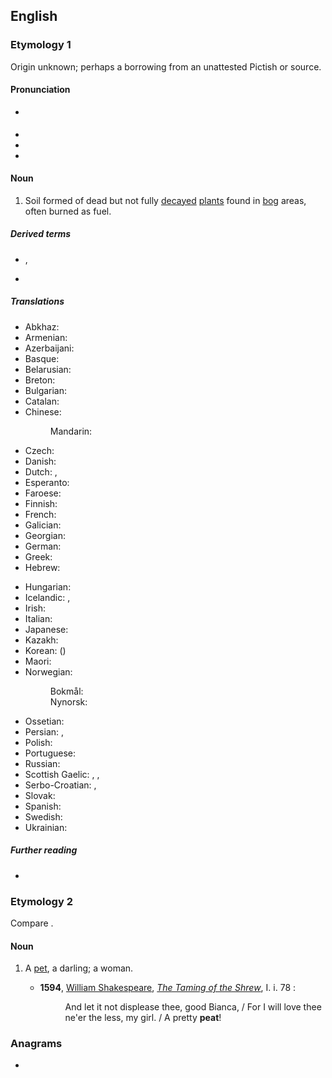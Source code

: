 {{also|Peat}}
==English==

===Etymology 1===
Origin unknown; perhaps a borrowing from an unattested Pictish or {{der|en|cel-bry|-}} source.

====Pronunciation====
* {{a|UK|US}} {{IPA|/piːt/|lang=en}}
* {{audio|en-us-peat.ogg|Audio (US)|lang=en}}
* {{rhymes|iːt|lang=en}}
* {{homophones|lang=en|Pete}}

====Noun====
{{en-noun|~}}

# Soil formed of dead but not fully [[decay|decayed]] [[plant]]s found in [[bog]] areas, often burned as fuel. {{defdate|from 14th c.}}

=====Derived terms=====
* {{l|en|peat bog}}, {{l|en|peatbog}}
* {{l|en|peaty}}

=====Translations=====
{{trans-top|soil}}
* Abkhaz: {{t|ab|аторф|alt=а-то́рф|sc=Cyrl}}
* Armenian: {{t+|hy|տորֆ}}
* Azerbaijani: {{t|az|torf}}
* Basque: {{t|eu|zohikatz}}
* Belarusian: {{t|be|торф|m}}
* Breton: {{t+|br|taouarc'h}}
* Bulgarian: {{t|bg|торф|m}}
* Catalan: {{t+|ca|torba|f}}
* Chinese:
*: Mandarin: {{t+|cmn|泥炭|tr=nítàn|sc=Hani}}
* Czech: {{t+|cs|rašelina|f}}
* Danish: {{t|da|tørv}}
* Dutch: {{t+|nl|turf|m}}, {{t+|nl|veen|n}}
* Esperanto: {{t|eo|torfo}}
* Faroese: {{t|fo|torv|n}}
* Finnish: {{t+|fi|turve}}
* French: {{t+|fr|tourbe|f}}
* Galician: {{t+|gl|turba|f}}
* Georgian: {{t|ka|ტორფი}}
* German: {{t+|de|Torf|m}}
* Greek: {{t+|el|τύρφη|f}}
* Hebrew: {{t+|he|כָּבוּל|m|tr=kavul}}
{{trans-mid}}
* Hungarian: {{t+|hu|tőzeg}}
* Icelandic: {{t|is|torf|n}}, {{t+|is|mór|m}}
* Irish: {{t+|ga|móin|f}}
* Italian: {{t+|it|torba|f}}
* Japanese: {{t|ja|泥炭|tr=[[でいたん]], deitan|sc=Jpan}}
* Kazakh: {{t|kk|шымтезек}}
* Korean: {{t+|ko|이탄}} ({{t+|ko|泥炭}})
* Maori: {{t|mi|rei}}
* Norwegian:
*: Bokmål: {{t|no|torv|m|f}}
*: Nynorsk: {{t|no|torv|f|n}}
* Ossetian: {{t|os|торф}}
* Persian: {{t+|fa|تورب|tr=turb|sc=fa-Arab}}, {{t+|fa|پوده|tr=pude|sc=fa-Arab}}
* Polish: {{t+|pl|torf|m}}
* Portuguese: {{t+|pt|turfa|f}}
* Russian: {{t+|ru|торф|m}}
* Scottish Gaelic: {{t|gd|mòine|f}}, {{qualifier|single piece}} {{t|gd|fàd|m}}, {{qualifier|single piece}} {{t|gd|fòid|f}}
* Serbo-Croatian: {{t|sh|тресет|m|sc=Cyrl}}, {{t+|sh|treset|m}}
* Slovak: {{t|sk|rašelina|f}}
* Spanish: {{t+|es|turba|f}}
* Swedish: {{t+|sv|torv}}
* Ukrainian: {{t|uk|торф|m|tr=torf|sc=Cyrl}}
{{trans-bottom}}

=====Further reading=====
* {{projectlink|wikipedia}}

===Etymology 2===
Compare {{m|en|pet||a favourite}}.

====Noun====
{{en-noun}}

# {{lb|en|obsolete}} A [[pet]], a darling; a woman.
#* '''1594''', [[w: William Shakespeare|William Shakespeare]], ''[[s: The Taming of the Shrew|The Taming of the Shrew]]'', I. i. 78 :
#*: And let it not displease thee, good Bianca, / For I will love thee ne'er the less, my girl. / A pretty '''peat'''!

===Anagrams===
* {{anagrams|en|PETA|Paet|Pate|Peta|epta-|pate|peta-|pâté|tape|tepa}}